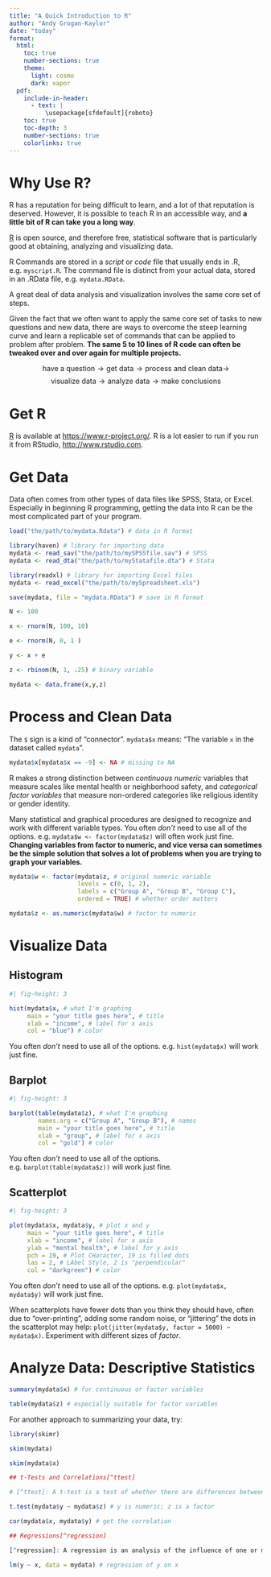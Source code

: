 ```yaml
---
title: "A Quick Introduction to R"
author: "Andy Grogan-Kaylor"
date: "today"
format:
  html:
    toc: true
    number-sections: true
    theme:
      light: cosmo
      dark: vapor
  pdf:
    include-in-header:
      - text: | 
          \usepackage[sfdefault]{roboto}
    toc: true
    toc-depth: 3
    number-sections: true
    colorlinks: true
---
```


# Why Use R?

R has a reputation for being difficult to learn, and a lot of that reputation is deserved. However, it is possible to teach R in an accessible way, and **a little bit of R can take you a long way**.  

[R](https://www.r-project.org/) is open source, and therefore free, statistical software that is particularly good at obtaining, analyzing and visualizing data.

R Commands are stored in a *script* or *code* file that usually ends in .R, e.g. `myscript.R`. The command file is distinct from your actual data, stored in an .RData file, e.g. `mydata.RData`.

A great deal of data analysis and visualization involves the same core set of steps.

Given the fact that we often want to apply the same core set of tasks to new questions and new data, there are ways to overcome the steep learning curve and learn a replicable set of commands that can be applied to problem after problem. **The same 5 to 10 lines of R code can often be tweaked over and over again for multiple projects.**

$$\text{have a question} \rightarrow \text{get data} \rightarrow \text{process and clean data} \rightarrow$$ 
$$\text{visualize data} \rightarrow \text{analyze data} \rightarrow \text{make conclusions}$$

# Get R

[R](https://www.r-project.org/) is available at [https://www.r-project.org/](https://www.r-project.org/). R is a lot easier to run if you run it from RStudio, [http://www.rstudio.com](http://www.rstudio.com).

# Get Data 

Data often comes from other types of data files like SPSS, Stata, or Excel. Especially in beginning R programming, getting the data into R can be the most complicated part of your program.

```r

load("the/path/to/mydata.Rdata") # data in R format

library(haven) # library for importing data 
mydata <- read_sav("the/path/to/mySPSSfile.sav") # SPSS
mydata <- read_dta("the/path/to/myStatafile.dta") # Stata

library(readxl) # library for importing Excel files
mydata <- read_excel("the/path/to/mySpreadsheet.xls")

save(mydata, file = "mydata.RData") # save in R format

```

```r

N <- 100

x <- rnorm(N, 100, 10)

e <- rnorm(N, 0, 1 )

y <- x + e

z <- rbinom(N, 1, .25) # binary variable

mydata <- data.frame(x,y,z)

```


# Process and Clean Data  

The `$` sign is a kind of "connector".  `mydata$x` means:  "The variable `x` in the dataset called `mydata`". 

```r

mydata$x[mydata$x == -9] <- NA # missing to NA

```

R makes a strong distinction between *continuous* *numeric* variables that measure  scales like mental health or neighborhood safety, and *categorical* *factor variables* that measure non-ordered categories like religious identity or gender identity. 

Many statistical and graphical procedures are designed to recognize and work with different variable types. You often *don't* need to use all of the options.  e.g. `mydata$w <- factor(mydata$z)` will often work just fine. **Changing variables from factor to numeric, and vice versa can sometimes be the simple solution that solves a lot of problems when you are trying to graph your variables.**

```r

mydata$w <- factor(mydata$z, # original numeric variable
                   levels = c(0, 1, 2), 
                   labels = c("Group A", "Group B", "Group C"), 
                   ordered = TRUE) # whether order matters

mydata$z <- as.numeric(mydata$w) # factor to numeric

```

# Visualize Data

## Histogram

```r
#| fig-height: 3

hist(mydata$x, # what I'm graphing
     main = "your title goes here", # title
     xlab = "income", # label for x axis
     col = "blue") # color

```

:::{.callout-tip}
You often *don't* need to use all of the options.  e.g. `hist(mydata$x)` will work just fine.
:::

## Barplot 

```r
#| fig-height: 3

barplot(table(mydata$z), # what I'm graphing
        names.arg = c("Group A", "Group B"), # names
        main = "your title goes here", # title
        xlab = "group", # label for x axis
        col = "gold") # color

```

:::{.callout-tip}
You often *don't* need to use all of the options.  e.g. `barplot(table(mydata$z))` will work just fine.
:::

## Scatterplot 

```r
#| fig-height: 3

plot(mydata$x, mydata$y, # plot x and y
     main = "your title goes here", # title
     xlab = "income", # label for x axis
     ylab = "mental health", # label for y axis
     pch = 19, # Plot CHaracter, 19 is filled dots
     las = 2, # LAbel Style, 2 is "perpendicular"
     col = "darkgreen") # color

```

:::{.callout-tip}
You often *don't* need to use all of the options.  e.g. `plot(mydata$x, mydata$y)` will work just fine. 
:::

:::{.callout-tip}
When scatterplots have fewer dots than you think they should have, often due to "over-printing", adding some random noise, or "jittering" the dots in the scatterplot may help:  `plot(jitter(mydata$y, factor = 5000) ~ mydata$x)`.  Experiment with different sizes of *factor*.
:::

# Analyze Data: Descriptive Statistics

```r

summary(mydata$x) # for continuous or factor variables

table(mydata$z) # especially suitable for factor variables

```

For another approach to summarizing your data, try:

```r

library(skimr)

skim(mydata)

skim(mydata$x)

```

```r

## t-Tests and Correlations[^ttest]

# [^ttest]: A t-test is a test of whether there are differences between two groups.  A correlation is a measure, varying between -1 and +1 of the relationship between two continuous variables.

```

```r

t.test(mydata$y ~ mydata$z) # y is numeric; z is a factor

cor(mydata$x, mydata$y) # get the correlation

```

```r

## Regressions[^regression]

[^regression]: A regression is an analysis of the influence of one or more independent variables on an outcome of interest.

```

```r

lm(y ~ x, data = mydata) # regression of y on x

```







